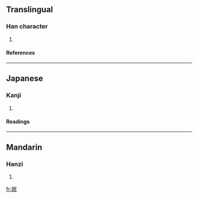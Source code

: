 ==Translingual==
===Han character===
{{Han char|rn=38|rad=女|as=05|sn=8|four=|canj=女口女心 (VRVP)}}
# {{defn|Han|sort=女05}}
====References====
{{Han ref|kx=0258.050|dkj=06155|hdz=21041.030|uh=59C4|ud=22980}}
----
==Japanese==
===Kanji===
{{ja-kanji|grade=|rs=女05}}
# {{defn|Japanese}} 
====Readings====
{{ja-readings|on=[[びん]] (bin), [[みん]] (min)|kun=}}
----
==Mandarin==
===Hanzi===
{{cmn-hanzi|pin=[[mín]] (min2)|wg=min<sup>2</sup>}}
# {{defn|Mandarin}}

[[fr:姄]]